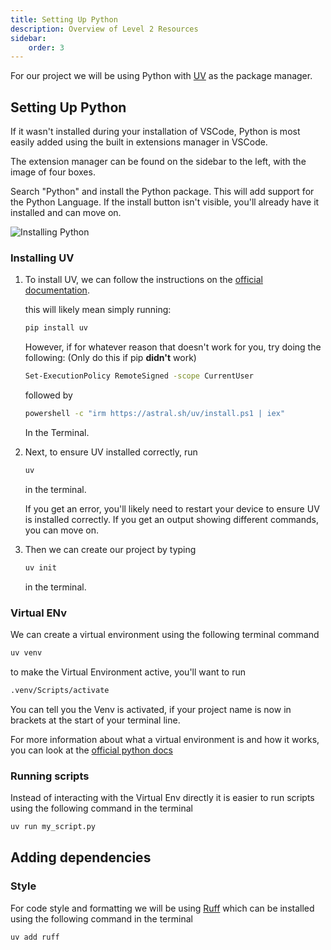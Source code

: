 ```yaml
---
title: Setting Up Python
description: Overview of Level 2 Resources
sidebar:
    order: 3
---
```



For our project we will be using Python with [UV](https://docs.astral.sh/uv/) as the package manager.

## Setting Up Python

If it wasn't installed during your installation of VSCode, Python is most easily added using the built in extensions manager in VSCode.

The extension manager can be found on the sidebar to the left, with the image of four boxes.

Search "Python" and install the Python package. This will add support for the Python Language. If the install button isn't visible, you'll already have it installed and can move on.

![Installing Python](/src/assets/ncea2web/pythonInstall.png)


### Installing UV
<Steps>

1. To install UV, we can follow the instructions on the [official documentation](https://docs.astral.sh/uv/).

    this will likely mean simply running:

    ```sh
    pip install uv
    ```

    However, if for whatever reason that doesn't work for you, try doing the following: (Only do this if pip **didn't** work)

    ```sh
    Set-ExecutionPolicy RemoteSigned -scope CurrentUser
    ```

    followed by 

    ```sh
    powershell -c "irm https://astral.sh/uv/install.ps1 | iex"
    ```

    In the Terminal.

2. Next, to ensure UV installed correctly, run

    ```sh
    uv
    ```
    in the terminal. 
    
    If you get an error, you'll likely need to restart your device to ensure UV is installed correctly. If you get an output showing different commands, you can move on.


3. Then we can create our project by typing

    ```sh
    uv init 
    ```
    in the terminal.


</Steps>


### Virtual ENv

We can create a virtual environment using the following terminal command

```sh
uv venv
```

to make the Virtual Environment active, you'll want to run 

```sh
.venv/Scripts/activate
```

You can tell you the Venv is activated, if your project name is now in brackets at the start of your terminal line. 

For more information about what a virtual environment is and how it works, you can look at the [official python docs](https://docs.python.org/3/library/venv.html#how-venvs-work)

### Running scripts

Instead of interacting with the Virtual Env directly it is easier to run scripts using the following command in the terminal

```sh
uv run my_script.py
```

## Adding dependencies

### Style

For code style and formatting we will be using [Ruff](https://docs.astral.sh/ruff/) which can be installed using the following command in the terminal

```sh
uv add ruff
```
